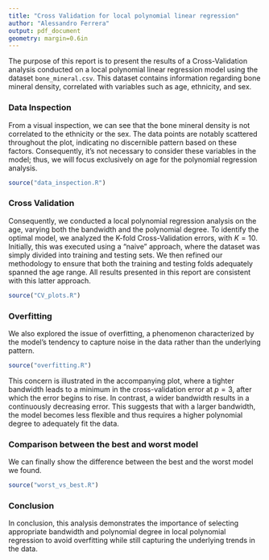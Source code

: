---
title: "Cross Validation for local polynomial linear regression"
author: "Alessandro Ferrera"
output: pdf_document
geometry: margin=0.6in
---

\fontsize{10pt}{11pt}\selectfont

The purpose of this report is to present the results of a Cross-Validation analysis conducted on a local polynomial linear regression model using the dataset `bone_mineral.csv`. This dataset contains information regarding bone mineral density, correlated with variables such as age, ethnicity, and sex.

### Data Inspection

From a visual inspection, we can see that the bone mineral density is not correlated to the ethnicity or the sex. The data points are notably scattered throughout the plot, indicating no discernible pattern based on these factors. Consequently, it's not necessary to consider these variables in the model; thus, we will focus exclusively on age for the polynomial regression analysis.

```{r Data, echo = FALSE, warning=FALSE, message=FALSE, fig.width=8, fig.height=2.8, fig.align='center'}
source("data_inspection.R")
```

### Cross Validation

Consequently, we conducted a local polynomial regression analysis on the age, varying both the bandwidth and the polynomial degree. To identify the optimal model, we analyzed the K-fold Cross-Validation errors, with $K=10$. Initially, this was executed using a "naive" approach, where the dataset was simply divided into training and testing sets. We then refined our methodology to ensure that both the training and testing folds adequately spanned the age range. All results presented in this report are consistent with this latter approach.

```{r CV, echo = FALSE, warning=FALSE, message=FALSE, fig.width=7,  fig.height=2.5, fig.align='center'}
source("CV_plots.R")
```

````{=tex}
\begin{minipage}[t]{0.5\textwidth}
$\\$ $\\$ $\\$
The plots show that the best model depends on the degree of polynomial $p$: the higher is $p$ the higher will be the optimal bandwidth $h$. Also this heat-map allows us to see this correlation. 
In the range we considered, the best model is the one with $p=3$ and $h=5$. \end{minipage}
\begin{minipage}[t]{0.5\textwidth}
    \centering
```{r Heat, echo = FALSE, warning=FALSE, message=FALSE, fig.width=4.5, fig.height=2, fig.align='center'}
source("heatmap.R")
```
\end{minipage}
````

### Overfitting

We also explored the issue of overfitting, a phenomenon characterized by the model's tendency to capture noise in the data rather than the underlying pattern.

```{r Overfitting, echo = FALSE, warning=FALSE, message=FALSE, fig.width=7,      fig.height=2.5, fig.align='center'}
source("overfitting.R")
```

This concern is illustrated in the accompanying plot, where a tighter bandwidth leads to a minimum in the cross-validation error at $p=3$, after which the error begins to rise. In contrast, a wider bandwidth results in a continuously decreasing error. This suggests that with a larger bandwidth, the model becomes less flexible and thus requires a higher polynomial degree to adequately fit the data.

### Comparison between the best and worst model

We can finally show the difference between the best and the worst model we found.

```{r Worst and best, echo = FALSE, warning=FALSE, message=FALSE, fig.width=7,      fig.height=2.5, fig.align='center'}
source("worst_vs_best.R")
```

### Conclusion

In conclusion, this analysis demonstrates the importance of selecting appropriate bandwidth and polynomial degree in local polynomial regression to avoid overfitting while still capturing the underlying trends in the data.
